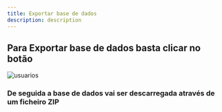 ```yaml
---
title: Exportar base de dados
description: description
---
```


## Para Exportar base de dados basta clicar no botão

![usuarios](./images/botao-exportar.png "usuarios")

### De seguida a base de dados vai ser descarregada através de um ficheiro ZIP
